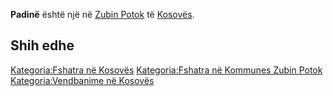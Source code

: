 {{Fshat në 
 | Emri                = Padinë
 | EmriAlt                = 
 | NAME_SHORT_FORM=      
 | NAME_GENERIC=      
 | NAME_SORT_NAME_RO=      PADINE
 | FULL_NAME_RO = Padinë
 | FULL_NAME_ND_RO=Padine
 | SORT_NAME_RG=PADINE
 | FULL_NAME_RG=Padinë
 | FULL_NAME_ND_RG=Padine
 | SRP_NAME_SHORT_FORM=      
 | SRP_NAME_GENERIC=      
 | SRP_NAME_SORT_NAME_RO=      
 | SRP_FULL_NAME_RO = 
 | SRP_FULL_NAME_ND_RO=
 | SRP_SORT_NAME_RG=
 | SRP_FULL_NAME_RG=
 | SRP_FULL_NAME_ND_RG=
 | Emri (Rasa dhanore) = 
 | Figura              = 
 | Shteti              = Kosovo
 | Komuna              = Zubin Potok
 | Kodi postar         = 
 | Sipërfaqja          = 

 | Popullsia           = 

 | Regj. i popullsisë  = 
 | Dend. e popullsisë  = 
 | Faqja zyrtare       = 
 <!--- Koordinatat ----> 
 | Gjerësia            = 42.959722
 | Gjatësia            = 20.715278
 | Lartësia            = 
}}
'''Padinë''' është një [[]] në [[Zubin Potok]] të [[Kosovës]].

<!-- == Gjeografia == -->
<!-- == Historia == -->
<!-- == Demografia == -->
== Shih edhe ==
{{Komuna Zubin Potok}}
{{Kosovo-Administrata-Cung}}

[[Kategoria:Fshatra në Kosovës]]
[[Kategoria:Fshatra në Kommunes Zubin Potok]]
[[Kategoria:Vendbanime në Kosovës]]
